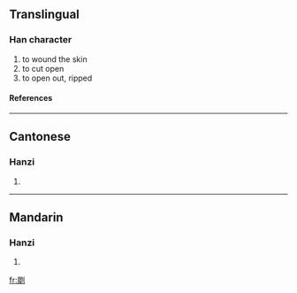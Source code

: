 ==Translingual==
===Han character===
{{Han char|rad=刀|as=12|sn=14|four=|canj=尸手中弓 (SQLN)}}
# to wound the skin
# to cut open
# to open out, ripped
====References====
{{Han ref|kx=0143.300|hdz=10356.100|uh=34FE|ud=13566}}

----
==Cantonese==
===Hanzi===
{{yue-hanzi|jyut=|y=saai1}}
# {{defn|Cantonese}}

----
==Mandarin==
===Hanzi===
{{cmn-hanzi|pin=[[chí]] (chi2)|wg=ch'ih<sup>2</sup>}}
# {{defn|Mandarin}}

[[fr:㓾]]